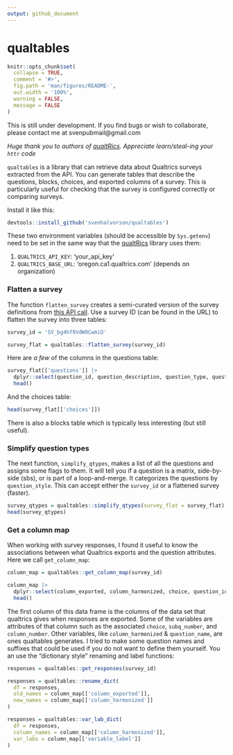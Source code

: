 ```yaml
---
output: github_document
---
```


# qualtables

```r
knitr::opts_chunk$set(
  collapse = TRUE,
  comment = '#>',
  fig.path = 'man/figures/README-',
  out.width = '100%',
  warning = FALSE,
  message = FALSE
)
```

This is still under development. If you find bugs or wish to collaborate, please contact me at svenpubmail@gmail.com

*Huge thank you to authors of [qualtRics](https://github.com/ropensci/qualtRics). Appreciate learn/steal-ing your `httr` code*

`qualtables` is a library that can retrieve data about Qualtrics surveys
extracted from the API. You can generate tables that describe the questions,
blocks, choices, and exported columns of a survey. This is particularly useful
for checking that the survey is configured correctly or comparing surveys.

Install it like this:

```r
devtools::install_github('svenhalvorson/qualtables')
```

These two environment variables (should be accessible by `Sys.getenv`) need to be set in the same way that the [qualtRics](https://github.com/ropensci/qualtRics) library uses them:

1. `QUALTRICS_API_KEY`: 'your_api_key'
2. `QUALTRICS_BASE_URL`: 'oregon.ca1.qualtrics.com' (depends on organization)


### Flatten a survey  
The function `flatten_survey` creates a semi-curated version of the survey definitions from [this API call](https://api.qualtrics.com/9d0928392673d-get-survey). Use a survey ID (can be found in the URL) to flatten the survey into three tables:

```r
survey_id = 'SV_bg4hf9VdW9CwmiO'

survey_flat = qualtables::flatten_survey(survey_id)
```

Here are *a few* of the columns in the questions table:

```r
survey_flat[['questions']] |> 
  dplyr::select(question_id, question_description, question_type, question_selector) |>
  head()

```

And the choices table:
```r
head(survey_flat[['choices']])
```

There is also a blocks table which is typically less interesting (but still useful).

### Simplify question types    
The next function, `simplify_qtypes`, makes a list of all the questions
and assigns some flags to them. It will tell you if a question is a matrix,
side-by-side (sbs), or is part of a loop-and-merge. It categorizes the questions 
by `question_style`. This can accept either the 
`survey_id` or a flattened survey (faster).

```r
survey_qtypes = qualtables::simplify_qtypes(survey_flat = survey_flat)
head(survey_qtypes)
```

### Get a column map  
When working with survey responses, I found it useful to know the associations
between what Qualtrics exports and the question attributes. Here we call 
`get_column_map`:

```r
column_map = qualtables::get_column_map(survey_id)

column_map |>
  dplyr::select(column_exported, column_harmonized, choice, question_id) |>
  head()
```

The first column of this data frame is the columns of the data
set that qualtrics gives when responses are exported. Some of the variables
are attributes of that column such as the associated `choice`, `subq_number`,
and `column_number`. Other variables, like `column_harmonized` & `question_name`, 
are ones qualtables generates. I tried to make some question names and 
suffixes that could be used if you do not want to define them yourself.
You an use the "dictionary style" renaming and label functions:

```r
responses = qualtables::get_responses(survey_id)

responses = qualtables::rename_dict(
  df = responses,
  old_names = column_map[['column_exported']],
  new_names = column_map[['column_harmonized']]
)

responses = qualtables::var_lab_dict(
  df = responses,
  column_names = column_map[['column_harmonized']],
  var_labs = column_map[['variable_label']]
)
```
